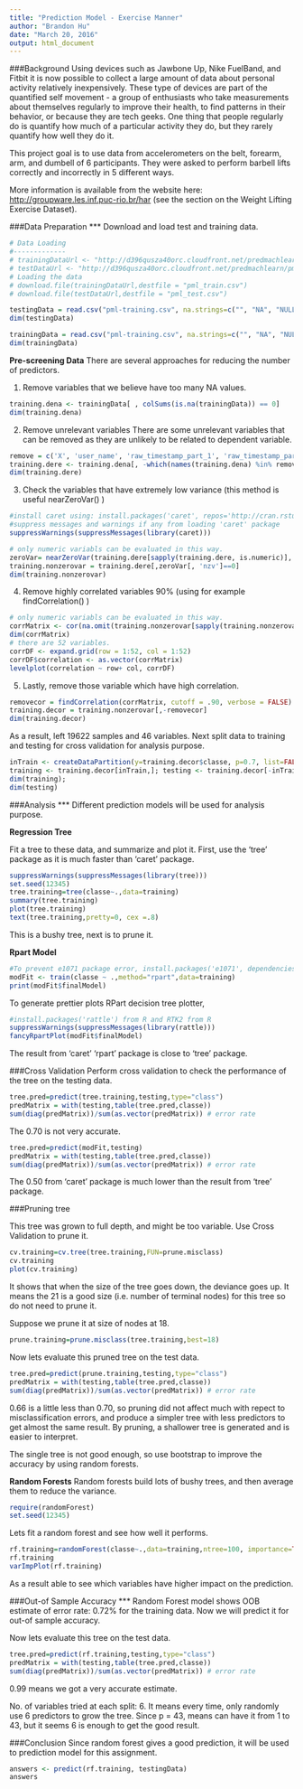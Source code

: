 ---
title: "Prediction Model - Exercise Manner"
author: "Brandon Hu"
date: "March 20, 2016"
output: html_document
---

###Background
Using devices such as Jawbone Up, Nike FuelBand, and Fitbit it is now possible to collect a large amount of data about personal activity relatively inexpensively. These type of devices are part of the quantified self movement - a group of enthusiasts who take measurements about themselves regularly to improve their health, to find patterns in their behavior, or because they are tech geeks. One thing that people regularly do is quantify how much of a particular activity they do, but they rarely quantify how well they do it. 

This project goal is to use data from accelerometers on the belt, forearm, arm, and dumbell of 6 participants. They were asked to perform barbell lifts correctly and incorrectly in 5 different ways. 

More information is available from the website here: <http://groupware.les.inf.puc-rio.br/har> (see the section on the Weight Lifting Exercise Dataset).

###Data Preparation
***
Download and load test and training data.

```{r}
# Data Loading
#-------------
# trainingDataUrl <- "http://d396qusza40orc.cloudfront.net/predmachlearn/pml-training.csv"
# testDataUrl <- "http://d396qusza40orc.cloudfront.net/predmachlearn/pml-testing.csv"
# Loading the data
# download.file(trainingDataUrl,destfile = "pml_train.csv")
# download.file(testDataUrl,destfile = "pml_test.csv")

testingData = read.csv("pml-training.csv", na.strings=c("", "NA", "NULL"))
dim(testingData)

trainingData = read.csv("pml-training.csv", na.strings=c("", "NA", "NULL"))
dim(trainingData)
```

**Pre-screening Data**
There are several approaches for reducing the number of predictors.

1. Remove variables that we believe have too many NA values.
```{r}
training.dena <- trainingData[ , colSums(is.na(trainingData)) == 0]
dim(training.dena)
```

2. Remove unrelevant variables There are some unrelevant variables that can be removed as they are unlikely to be related to dependent variable.

```{r}
remove = c('X', 'user_name', 'raw_timestamp_part_1', 'raw_timestamp_part_2', 'cvtd_timestamp', 'new_window', 'num_window')
training.dere <- training.dena[, -which(names(training.dena) %in% remove)]
dim(training.dere)
```
3. Check the variables that have extremely low variance (this method is useful nearZeroVar() )

```{r}
#install caret using: install.packages('caret', repos='http://cran.rstudio.com/')
#suppress messages and warnings if any from loading 'caret' package
suppressWarnings(suppressMessages(library(caret)))

# only numeric variabls can be evaluated in this way.
zeroVar= nearZeroVar(training.dere[sapply(training.dere, is.numeric)], saveMetrics = TRUE)
training.nonzerovar = training.dere[,zeroVar[, 'nzv']==0]
dim(training.nonzerovar)
```
4. Remove highly correlated variables 90% (using for example findCorrelation() )
```{r, echo=TRUE}
# only numeric variabls can be evaluated in this way.
corrMatrix <- cor(na.omit(training.nonzerovar[sapply(training.nonzerovar, is.numeric)]))
dim(corrMatrix)
# there are 52 variables.
corrDF <- expand.grid(row = 1:52, col = 1:52)
corrDF$correlation <- as.vector(corrMatrix)
levelplot(correlation ~ row+ col, corrDF)
```
5. Lastly, remove those variable which have high correlation.

```{r, echo=TRUE}
removecor = findCorrelation(corrMatrix, cutoff = .90, verbose = FALSE)
training.decor = training.nonzerovar[,-removecor]
dim(training.decor)
```
As a result, left 19622 samples and 46 variables. Next split data to training and testing for cross validation for analysis purpose.

```{r}
inTrain <- createDataPartition(y=training.decor$classe, p=0.7, list=FALSE)
training <- training.decor[inTrain,]; testing <- training.decor[-inTrain,]
dim(training);
dim(testing)
```
###Analysis
***
Different prediction models will be used for analysis purpose.

**Regression Tree**

Fit a tree to these data, and summarize and plot it. First, use the 'tree' package as it is much faster than 'caret' package.

```{r}
suppressWarnings(suppressMessages(library(tree)))
set.seed(12345)
tree.training=tree(classe~.,data=training)
summary(tree.training)
plot(tree.training)
text(tree.training,pretty=0, cex =.8)
```
This is a bushy tree, next is to prune it.

**Rpart Model**
```{r}
#To prevent e1071 package error, install.packages('e1071', dependencies=TRUE)
modFit <- train(classe ~ .,method="rpart",data=training)
print(modFit$finalModel)
```
To generate prettier plots RPart decision tree plotter,
```{r}
#install.packages('rattle') from R and RTK2 from R
suppressWarnings(suppressMessages(library(rattle)))
fancyRpartPlot(modFit$finalModel)
```
The result from 'caret' 'rpart' package is close to 'tree' package. 

###Cross Validation
Perform cross validation to check the performance of the tree on the testing data.
```{r}
tree.pred=predict(tree.training,testing,type="class")
predMatrix = with(testing,table(tree.pred,classe))
sum(diag(predMatrix))/sum(as.vector(predMatrix)) # error rate
```
The 0.70 is not very accurate.
```{r}
tree.pred=predict(modFit,testing)
predMatrix = with(testing,table(tree.pred,classe))
sum(diag(predMatrix))/sum(as.vector(predMatrix)) # error rate
```
The 0.50 from 'caret' package is much lower than the result from 'tree' package.

###Pruning tree

This tree was grown to full depth, and might be too variable. Use Cross Validation to prune it.
```{r}
cv.training=cv.tree(tree.training,FUN=prune.misclass)
cv.training
plot(cv.training)
```
It shows that when the size of the tree goes down, the deviance goes up. It means the 21 is a good size (i.e. number of terminal nodes) for this tree so do not need to prune it.

Suppose we prune it at size of nodes at 18.
```{r}
prune.training=prune.misclass(tree.training,best=18)
```
Now lets evaluate this pruned tree on the test data.

```{r}
tree.pred=predict(prune.training,testing,type="class")
predMatrix = with(testing,table(tree.pred,classe))
sum(diag(predMatrix))/sum(as.vector(predMatrix)) # error rate
```
0.66 is a little less than 0.70, so pruning did not affect much with repect to misclassification errors, and produce a simpler tree with less predictors to get almost the same result. By pruning, a shallower tree is generated and is easier to interpret.

The single tree is not good enough, so use bootstrap to improve the accuracy by using random forests.

**Random Forests**
Random forests build lots of bushy trees, and then average them to reduce the variance.
```{r}
require(randomForest)
set.seed(12345)
```
Lets fit a random forest and see how well it performs.
```{r}
rf.training=randomForest(classe~.,data=training,ntree=100, importance=TRUE)
rf.training
varImpPlot(rf.training)
```
As a result able to see which variables have higher impact on the prediction.

###Out-of Sample Accuracy
***
Random Forest model shows OOB estimate of error rate: 0.72% for the training data. Now we will predict it for out-of sample accuracy.

Now lets evaluate this tree on the test data.

```{r}
tree.pred=predict(rf.training,testing,type="class")
predMatrix = with(testing,table(tree.pred,classe))
sum(diag(predMatrix))/sum(as.vector(predMatrix)) # error rate
```
0.99 means we got a very accurate estimate.

No. of variables tried at each split: 6. It means every time, only randomly use 6 predictors to grow the tree. Since p = 43, means can have it from 1 to 43, but it seems 6 is enough to get the good result.

###Conclusion
Since random forest gives a good prediction, it will be used to prediction model for this assignment.
```{r}
answers <- predict(rf.training, testingData)
answers
```